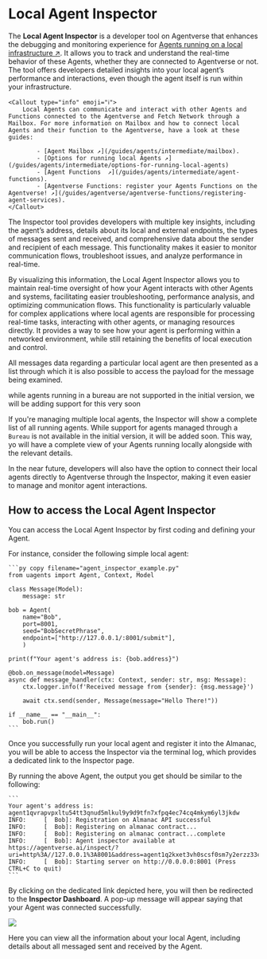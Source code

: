 
# Local Agent Inspector

The **Local Agent Inspector** is a developer tool on Agentverse that enhances the debugging and monitoring experience for [Agents running on a local infrastructure ↗️](/guides/agents/intermediate/agent-types#local-agents). It allows you to track and understand the real-time behavior of these Agents, whether they are connected to Agentverse or not. The tool offers developers detailed insights into your local agent’s performance and interactions, even though the agent itself is run within your infrastructure.

    <Callout type="info" emoji="ℹ️">
        Local Agents can communicate and interact with other Agents and Functions connected to the Agentverse and Fetch Network through a Mailbox. For more information on Mailbox and how to connect local Agents and their function to the Agentverse, have a look at these guides:

            - [Agent Mailbox ↗️](/guides/agents/intermediate/mailbox).  
            - [Options for running local Agents ↗️](/guides/agents/intermediate/options-for-running-local-agents)
            - [Agent Functions  ↗️](/guides/agents/intermediate/agent-functions). 
            - [Agentverse Functions: register your Agents Functions on the Agentverse! ↗️](/guides/agentverse/agentverse-functions/registering-agent-services). 
    </Callout>

The Inspector tool provides developers with multiple key insights, including the agent’s address, details about its local and external endpoints, the types of messages sent and received, and comprehensive data about the sender and recipient of each message. This functionality makes it easier to monitor communication flows, troubleshoot issues, and analyze performance in real-time.

By visualizing this information, the Local Agent Inspector allows you to maintain real-time oversight of how your Agent interacts with other Agents and systems, facilitating easier troubleshooting, performance analysis, and optimizing communication flows. This functionality is particularly valuable for complex applications where local agents are responsible for processing real-time tasks, interacting with other agents, or managing resources directly. It provides a way to see how your agent is performing within a networked environment, while still retaining the benefits of local execution and control.

All messages data regarding a particular local agent are then presented as a list through which it is also possible to access the payload for the message being examined.

while agents running in a bureau are not supported in the initial version, we will be adding support for this very soon

If you're managing multiple local agents, the Inspector will show a complete list of all running agents. While support for agents managed through a `Bureau` is not available in the initial version, it will be added soon. This way, yo will have a complete view of your Agents running locally alongside with the relevant details.

In the near future, developers will also have the option to connect their local agents directly to Agentverse through the Inspector, making it even easier to manage and monitor agent interactions.

## How to access the Local Agent Inspector

You can access the Local Agent Inspector by first coding and defining your Agent. 

For instance, consider the following simple local agent:

    ```py copy filename="agent_inspector_example.py"
    from uagents import Agent, Context, Model

    class Message(Model):
        message: str 

    bob = Agent(
        name="Bob",
        port=8001,
        seed="BobSecretPhrase",
        endpoint=["http://127.0.0.1/:8001/submit"],
        )

    print(f"Your agent's address is: {bob.address}")

    @bob.on_message(model=Message)
    async def message_handler(ctx: Context, sender: str, msg: Message):
        ctx.logger.info(f'Received message from {sender}: {msg.message}') 

        await ctx.send(sender, Message(message="Hello There!"))

    if __name__ == "__main__":
        bob.run()
    ```

Once you successfully run your local agent and register it into the Almanac, you will be able to access the Inspector via the terminal log, which provides a dedicated link to the Inspector page.

By running the above Agent, the output you get should be similar to the following:

    ```
    Your agent's address is: agent1qvrapvpxltu54tt3qnud5mlkul9y9d9tfn7xfpq4ec74cq4mkym6yl3jkdw
    INFO:     [  Bob]: Registration on Almanac API successful
    INFO:     [  Bob]: Registering on almanac contract...
    INFO:     [  Bob]: Registering on almanac contract...complete
    INFO:     [  Bob]: Agent inspector available at https://agentverse.ai/inspect/?uri=http%3A//127.0.0.1%3A8001&address=agent1q2kxet3vh0scsf0sm7y2erzz33cve6tv5uk63x64upw5g68kr0chkv7hw50
    INFO:     [  Bob]: Starting server on http://0.0.0.0:8001 (Press CTRL+C to quit)
    ```

By clicking on the dedicated link depicted here, you will then be redirected to the **Inspector Dashboard**. A pop-up message will appear saying that your Agent was connected successfully. 

![](src/images/guides/inspector/inspector_2.png)

Here you can view all the information about your local Agent, including details about all messaged sent and received by the Agent.

